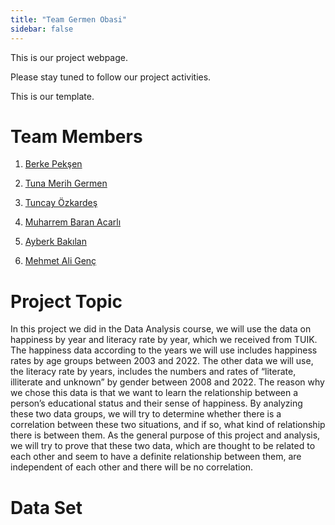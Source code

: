 ```yaml
---
title: "Team Germen Obasi"
sidebar: false 
---
```


This is our project webpage.

Please stay tuned to follow our project activities.

This is our template.

# Team Members

1.  [Berke Pekşen](https://emu-hacettepe-analytics.github.io/emu430-fall2023-bpeksjen/)

2.  [Tuna Merih Germen](https://emu-hacettepe-analytics.github.io/emu430-fall2023-tunagermen/)

3.  [Tuncay Özkardeş](https://www.youtube.com/watch?v=hGMgXsggorg)

4.  [Muharrem Baran Acarlı](https://emu-hacettepe-analytics.github.io/emu430-fall2023-baranacarli/)

5.  [Ayberk Bakılan](https://emu-hacettepe-analytics.github.io/emu430-fall2023-AyberkB98/)

6.  [Mehmet Ali Genç](https://emu-hacettepe-analytics.github.io/emu430-fall2023-maligenc/)

# Project Topic

In this project we did in the Data Analysis course, we will use the data on happiness by year and literacy rate by year, which we received from TUIK. The happiness data according to the years we will use includes happiness rates by age groups between 2003 and 2022. The other data we will use, the literacy rate by years, includes the numbers and rates of "literate, illiterate and unknown" by gender between 2008 and 2022. The reason why we chose this data is that we want to learn the relationship between a person's educational status and their sense of happiness. By analyzing these two data groups, we will try to determine whether there is a correlation between these two situations, and if so, what kind of relationship there is between them. As the general purpose of this project and analysis, we will try to prove that these two data, which are thought to be related to each other and seem to have a definite relationship between them, are independent of each other and there will be no correlation.

# Data Set
